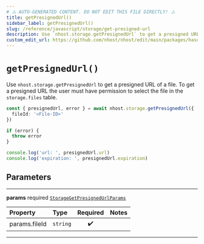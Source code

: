 ```yaml
---
# ⚠️ AUTO-GENERATED CONTENT. DO NOT EDIT THIS FILE DIRECTLY! ⚠️
title: getPresignedUrl()
sidebar_label: getPresignedUrl()
slug: /reference/javascript/storage/get-presigned-url
description: Use `nhost.storage.getPresignedUrl` to get a presigned URL of a file. To get a presigned URL the user must have permission to select the file in the `storage.files` table.
custom_edit_url: https://github.com/nhost/nhost/edit/main/packages/hasura-storage-js/src/packages/hasura-storage-js/src/hasura-storage-client.ts#L142
---
```


# `getPresignedUrl()`

Use `nhost.storage.getPresignedUrl` to get a presigned URL of a file. To get a presigned URL the user must have permission to select the file in the `storage.files` table.

```ts
const { presignedUrl, error } = await nhost.storage.getPresignedUrl({
  fileId: '<File-ID>'
})

if (error) {
  throw error
}

console.log('url: ', presignedUrl.url)
console.log('expiration: ', presignedUrl.expiration)
```

## Parameters

---

**<span className="parameter-name">params</span>** <span className="optional-status">required</span> [`StorageGetPresignedUrlParams`](/reference/docgen/javascript/storage/types/storage-get-presigned-url-params)

| Property                                                                                  | Type                | Required | Notes |
| :---------------------------------------------------------------------------------------- | :------------------ | :------: | :---- |
| <span className="parameter-name"><span className="light-grey">params.</span>fileId</span> | <code>string</code> |    ✔️    |       |

---
